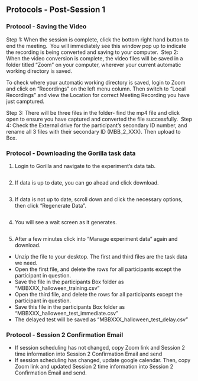 ## Protocols - Post-Session 1  

### Protocol - Saving the Video

Step 1:
When the session is complete, click the bottom right hand button to end the meeting. ![<!--- Zoom Parent Child Observation --->](images/zoom_parent_child_interaction/7.png) You will immediately see this window pop up to indicate the recording is being converted and saving to your computer. ![<!--- Zoom Parent Child Observation --->](images/zoom_parent_child_interaction/8.png)
Step 2:
When the video conversion is complete, the video files will be saved in a folder titled "Zoom" on your computer, wherever your current automatic working directory is saved. ![<!--- Zoom Parent Child Observation --->](images/zoom_parent_child_interaction/9.png)

To check where your automatic working directory is saved, login to Zoom and click on "Recordings" on the left menu column. Then switch to "Local Recordings" and view the Location for correct Meeting Recording you have just camptured. ![<!--- Zoom Parent Child Observation --->](images/zoom_parent_child_interaction/12.png) 

Step 3:
There will be three files in the folder- find the mp4 file and click open to ensure you have captured and converted the file successfully. ![<!--- Zoom Parent Child Observation --->](images/zoom_parent_child_interaction/10.png) 
Step 4:
Check the External drive for the participant's secondary ID number, and rename all 3 files with their secondary ID (MBB_2_XXX). Then upload to Box. ![<!--- Zoom Parent Child Observation --->](images/zoom_parent_child_interaction/11.png)

### Protocol - Downloading the Gorilla task data

1. Login to Gorilla and navigate to the experiment's data tab.

![<!--- Gorilla Data Download --->](images/gorilla/6.png)

2. If data is up to date, you can go ahead and click download. 

![<!--- Gorilla Data Download --->](images/gorilla/7.png)

3. If data is not up to date, scroll down and click the necessary options, then click "Regenerate Data".

![<!--- Gorilla Data Download --->](images/gorilla/8.png)

4. You will see a wait screen as it generates.

![<!--- Gorilla Data Download --->](images/gorilla/9.png)

5. After a few minutes click into "Manage experiment data" again and download. 

- Unzip the file to your desktop. The first and third files are the task data we need. 
- Open the first file, and delete the rows for all participants except the participant in question.
- Save the file in the participants Box folder as "MBBXXX_halloween_training.csv"
- Open the third file, and delete the rows for all participants except the participant in question.
- Save this file in the participants Box folder as "MBBXXX_halloween_test_immediate.csv"
- The delayed test will be saved as "MBBXXX_halloween_test_delay.csv"

### Protocol - Session 2 Confirmation Email

- If session scheduling has not changed, copy Zoom link and Session 2 time information into Session 2 Confirmation Email and send
- If session scheduling has changed, update google calendar. Then, copy Zoom link and updated Session 2 time information into Session 2 Confirmation Email and send. 
